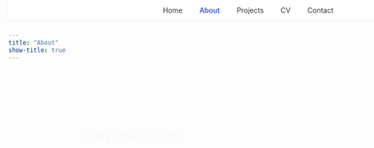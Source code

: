 ```yaml
---
title: "About"
show-title: true
---
```


<!-- Font -->
<link href="https://fonts.googleapis.com/css2?family=Poppins:wght@400;600;700&display=swap" rel="stylesheet">

<!-- Navigation -->
<nav style="position:fixed;top:0;width:100%;background:#fff;padding:12px 0;box-shadow:0 2px 6px rgba(0,0,0,0.05);text-align:center;">
  <a href="index.html" style="margin:0 15px;color:#333;text-decoration:none;">Home</a>
  <a href="about.html" style="margin:0 15px;color:#3a5bcc;font-weight:600;text-decoration:none;">About</a>
  <a href="projects.html" style="margin:0 15px;color:#333;text-decoration:none;">Projects</a>
  <a href="cv.html" style="margin:0 15px;color:#333;text-decoration:none;">CV</a>
  <a href="contact.html" style="margin:0 15px;color:#333;text-decoration:none;">Contact</a>
</nav>

<!-- Content -->
<div style="text-align:center;margin-top:120px;font-family:'Poppins',sans-serif;max-width:700px;margin-left:auto;margin-right:auto;">
  <h1 style="color:#3a5bcc;font-size:2.4em;font-weight:700;animation:fadeIn 1s;">Introduction</h1>
  
  <p style="color:#555;font-size:1.1em;line-height:1.6;margin:20px auto;animation:fadeIn 1s 0.4s forwards;opacity:0;">
    I’m a graduate student pursuing my Master’s in Applied Business Analytics at Boston University. 
    I enjoy exploring how data reveals patterns, supports better decisions, and drives meaningful outcomes.
  </p>

  <p style="color:#555;font-size:1.1em;line-height:1.6;margin:20px auto;animation:fadeIn 1s 0.8s forwards;opacity:0;">
    My interests lie in business analytics — using data visualization, statistical modeling, and process optimization 
    to translate complex data into clear, actionable insights.
  </p>
</div>

<!-- Animation -->
<style>
@keyframes fadeIn {
  from {opacity:0;transform:translateY(10px);}
  to {opacity:1;transform:translateY(0);}
}
</style>
